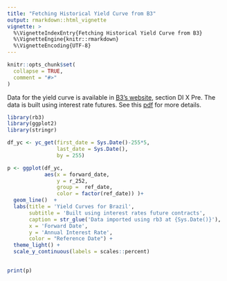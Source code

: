 ```yaml
---
title: "Fetching Historical Yield Curve from B3"
output: rmarkdown::html_vignette
vignette: >
  %\VignetteIndexEntry{Fetching Historical Yield Curve from B3}
  %\VignetteEngine{knitr::rmarkdown}
  %\VignetteEncoding{UTF-8}
---
```


```r
knitr::opts_chunk$set(
  collapse = TRUE,
  comment = "#>"
)
```

Data for the yield curve is available in [B3's website](https://www2.bmf.com.br/pages/portal/bmfbovespa/lumis/lum-taxas-referenciais-bmf-ptBR.asp), section DI X Pre. The data is built using interest rate futures. See this [pdf](https://www.b3.com.br/data/files/8B/F5/11/68/5391F61043E561F6AC094EA8/Manual_de_Curvas.pdf) for more details.

```r
library(rb3)
library(ggplot2)
library(stringr)

df_yc <- yc_get(first_date = Sys.Date()-255*5,
                last_date = Sys.Date(),
                by = 255)

p <- ggplot(df_yc, 
            aes(x = forward_date, 
                y = r_252,
                group =  ref_date,
                color = factor(ref_date)) )+ 
  geom_line()  + 
  labs(title = 'Yield Curves for Brazil',
       subtitle = 'Built using interest rates future contracts',
       caption = str_glue('Data imported using rb3 at {Sys.Date()}'),
       x = 'Forward Date',
       y = 'Annual Interest Rate',
       color = "Reference Date") +
  theme_light() + 
  scale_y_continuous(labels = scales::percent)
       

print(p)
```
